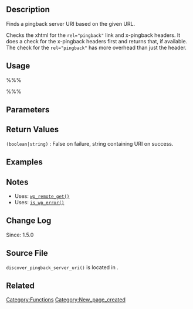 == Description ==
Finds a pingback server URI based on the given URL. 

Checks the xhtml for the <tt>rel="pingback"</tt> link and x-pingback headers. It does a check for the x-pingback headers first and returns that, if available. The check for the <tt>rel="pingback"</tt> has more overhead than just the header. 

== Usage ==
%%%<?php discover_pingback_server_uri( $url, $deprecated ) ?>%%%

== Parameters ==
{{Parameter|$url|string|URL to ping.}}
{{Parameter|$deprecated|integer||Not Used.}}

== Return Values ==
; <tt>(boolean&#124;string)</tt> : False on failure, string containing URI on success.

== Examples ==
<!-- Need creative examples. Feel free to link to external examples. -->

== Notes ==
* Uses: [[Function_Reference/wp_remote_get|<tt>wp_remote_get()</tt>]]
* Uses: [[Function_Reference/is_wp_error|<tt>is_wp_error()</tt>]]

== Change Log ==
Since: 1.5.0

== Source File ==

<tt>discover_pingback_server_uri()</tt> is located in {{Trac|wp-includes/comment.php}}.

== Related ==
<!--
    To Do:
    Need to find related functions.
    Need to create groups of functions and create templates to add them to a page quickly.
    Some functions may be related to many groups of functions.
-->

{{Tag Footer}}

[[Category:Functions]]
[[Category:New_page_created]]